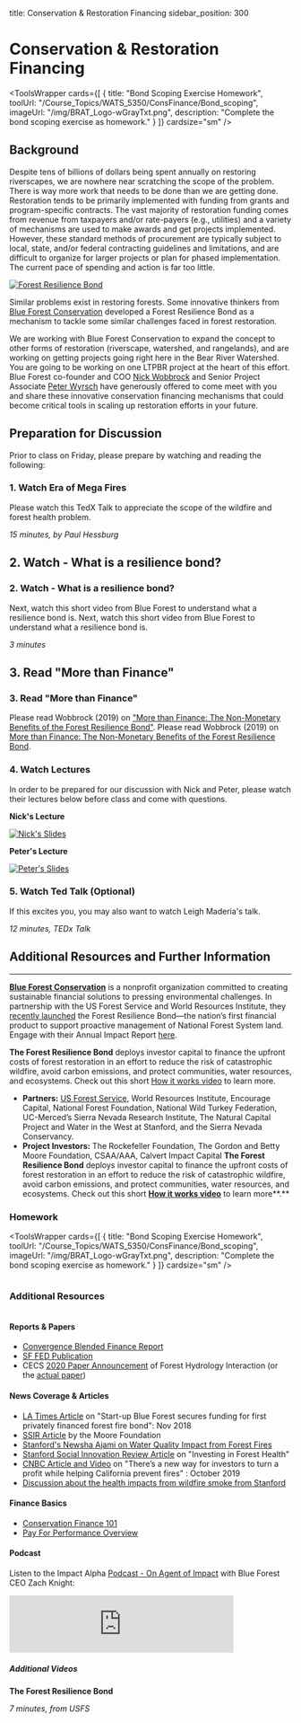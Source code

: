 title: Conservation & Restoration Financing
sidebar_position: 300

# Conservation & Restoration Financing

<ToolsWrapper
  cards={[
    {
      title: "Bond Scoping Exercise Homework",
      toolUrl: "/Course_Topics/WATS_5350/ConsFinance/Bond_scoping",
      imageUrl: "/img/BRAT_Logo-wGrayTxt.png",
      description: "Complete the bond scoping exercise as homework."
    }
  ]}
  cardsize="sm"
/>

## Background


Despite tens of billions of dollars being spent annually on restoring riverscapes, we are nowhere near scratching the scope of the problem. There is way more work that needs to be done than we are getting done. Restoration tends to be primarily implemented with funding from grants and program-specific contracts. The vast majority of restoration funding comes from revenue from taxpayers and/or rate-payers (e.g., utilities) and a variety of mechanisms are used to make awards and get projects implemented. However, these standard methods of procurement are typically subject to local, state, and/or federal contracting guidelines and limitations, and are difficult to organize for larger projects or plan for phased implementation. The current pace of spending and action is far too little.

[![Forest Resilience Bond](/img/specific/RB.png)](https://www.blueforest.org/forest-resilience-bond)

Similar problems exist in restoring forests. Some innovative thinkers from [Blue Forest Conservation](https://www.blueforestconservation.com/) developed a Forest Resilience Bond as a mechanism to tackle some similar challenges faced in forest restoration.


We are working with Blue Forest Conservation to expand the concept to other forms of restoration (riverscape, watershed, and rangelands), and are working on getting projects going right here in the Bear River Watershed. You are going to be working on one LTPBR project at the heart of this effort. Blue Forest co-founder and COO [Nick Wobbrock](https://www.blueforest.org/meet-the-team) and Senior Project Associate [Peter Wyrsch](https://www.blueforest.org/meet-the-team) have generously offered to come meet with you and share these innovative conservation financing mechanisms that could become critical tools in scaling up restoration efforts in your future.

## Preparation for Discussion

Prior to class on Friday, please prepare by watching and reading the following:

### 1. Watch Era of Mega Fires

Please watch this TedX Talk to appreciate the scope of the wildfire and forest health problem.

<YouTubeEmbed videoId="edDZNkm8Mas" title="TedX Talk - Living (Dangerously) in Era of Megafires" />

*15 minutes, by Paul Hessburg*
## 2. Watch - What is a resilience bond?
### 2. Watch - What is a resilience bond?
Next, watch this short video from Blue Forest to understand what a resilience bond is.
Next, watch this short video from Blue Forest to understand what a resilience bond is.

<YouTubeEmbed videoId="rwbXzTNwiww" title="How Forest Resiliency Bond Works" />

*3 minutes*
## 3. Read "More than Finance"
### 3. Read "More than Finance"
Please read Wobbrock (2019) on ["More than Finance: The Non-Monetary Benefits of the Forest Resilience Bond"](https://www.blueforest.org/journal/more-than-finance-the-non-monetary-benefits-of-the-forest-resilience-bond).
Please read Wobbrock (2019) on [More than Finance: The Non-Monetary Benefits of the Forest Resilience Bond](https://www.blueforest.org/journal/more-than-finance-the-non-monetary-benefits-of-the-forest-resilience-bond).


### 4. Watch Lectures
In order to be prepared for our discussion with Nick and Peter, please watch their lectures below before class and come with questions.

**Nick's Lecture**
<YouTubeEmbed videoId="videoseries?list=PL0ZiZg4rilzImj5xdmu7oadfe8SVdChGA" title="Nick's Lecture" />

[![Nick's Slides](/img/lectures/2021-WATS5350_Module3.png)](https://s3-us-west-2.amazonaws.com/etalweb.joewheaton.org/Courses/WATS5350/2021/WATS5350_Module_03_ConservationFinance.pdf)

**Peter's Lecture**
<YouTubeEmbed videoId="W2utamQJP8I" title="Peter's Lecture" />

[![Peter's Slides](/img/lectures/2021-WATS5350_Module3-Peter.png)](https://s3-us-west-2.amazonaws.com/etalweb.joewheaton.org/Courses/WATS5350/2021/WATS5350_Module_03_ConservationFinance_Peter.pdf)

### 5. Watch Ted Talk (Optional)
If this excites you, you may also want to watch Leigh Maderia's talk.

<YouTubeEmbed videoId="s1d-Yh-tOic" title="TEDx Talk - Fighting Fire with Finance" />

*12 minutes, TEDx Talk*
  
## Additional Resources and Further Information
------

[**Blue Forest Conservation**](https://www.blueforestconservation.com/) is a nonprofit organization committed to creating sustainable financial solutions to pressing environmental challenges. In partnership with the US Forest Service and World Resources Institute, they [recently launched](https://bit.ly/2ESW2qI) the Forest Resilience Bond—the nation’s first financial product to support proactive management of National Forest System land. Engage with their Annual Impact Report [here](https://static1.squarespace.com/static/5e9a1c0d4e0c2e67582026f2/t/5f32f779a416e808265917f0/1597175703629/BFC+Yuba+Impact+Report+2019.pdf).

**The Forest Resilience Bond** deploys investor capital to finance the upfront costs of forest restoration in an effort to reduce the risk of catastrophic wildfire, avoid carbon emissions, and protect communities, water resources, and ecosystems. Check out this short [How it works video](https://www.youtube.com/watch?v=_qKRaKJEpiY&t=3s) to learn more.

- **Partners:** [US Forest Service](https://www.fs.fed.us/blogs/innovative-new-partnership-will-accelerate-much-needed-restoration-work-public-and-private), World Resources Institute, Encourage Capital, National Forest Foundation, National Wild Turkey Federation, UC-Merced’s Sierra Nevada Research Institute, The Natural Capital Project and Water in the West at Stanford, and the Sierra Nevada Conservancy.
- **Project Investors:** The Rockefeller Foundation, The Gordon and Betty Moore Foundation, CSAA/AAA, Calvert Impact Capital
**The Forest Resilience Bond** deploys investor capital to finance the upfront costs of forest restoration in an effort to reduce the risk of catastrophic wildfire, avoid carbon emissions, and protect communities, water resources, and ecosystems. Check out this short [**How it works video**](https://www.youtube.com/watch?v=_qKRaKJEpiY&t=3s) to learn more**.** 

### Homework
<ToolsWrapper
  cards={[
    {
      title: "Bond Scoping Exercise Homework",
      toolUrl: "/Course_Topics/WATS_5350/ConsFinance/Bond_scoping",
      imageUrl: "/img/BRAT_Logo-wGrayTxt.png",
      description: "Complete the bond scoping exercise as homework."
    }
  ]}
  cardsize="sm"
/>
  <div class="column column-block">

### Additional Resources
 </div>

#### Reports & Papers

- [Convergence Blended Finance Report](https://www.convergence.finance/resource/3O5i5CBbZG89XwsipeYb6e/view)
- [SF FED Publication](https://www.frbsf.org/community-development/publications/community-development-investment-review/2019/october/forest-finance-unlocks-opportunities-for-rural-communities-exploring-the-triple-bottom-line-impacts-of-the-forest-resilience-bond-model/)
- CECS [2020 Paper Announcement](https://california-ecosystem-climate.solutions/new-tools-indicate-how-thinning-and-fire-affect-forest-water-use-and-boost-runoff/) of Forest Hydrology Interaction (or the [actual paper](https://www.frontiersin.org/articles/10.3389/ffgc.2020.00069/full))

#### News Coverage & Articles

- [LA Times Article](https://www.latimes.com/business/la-fi-fire-bond-20181101-story.html) on "Start-up Blue Forest secures funding for first privately financed forest fire bond": Nov 2018
- [SSIR Article](https://ssir.org/articles/entry/investing_in_forest_health) by the Moore Foundation
- [Stanford's Newsha Ajami on Water Quality Impact from Forest Fires](https://news.stanford.edu/2019/12/17/wildfires-impact-water-quality/)
- [Stanford Social Innovation Review Article](https://ssir.org/articles/entry/investing_in_forest_health#) on "Investing in Forest Health"
- [CNBC Article and Video](https://www.cnbc.com/2019/10/31/new-bond-lets-investors-help-prevent-california-wildfires-and-turn-a-profit.html) on "There’s a new way for investors to turn a profit while helping California prevent fires" : October 2019
- [Discussion about the health impacts from wildfire smoke from Stanford](https://woods.stanford.edu/events/webinar-new-evidence-health-impacts-wildfire-smoke)

#### Finance Basics
- [Conservation Finance 101](https://www.conservationfinancenetwork.org/conservation-finance-101)
- [Pay For Performance Overview](https://www.enviroaccounting.com/payforperformance/Program/Display/overview)

#### Podcast

Listen to the Impact Alpha [Podcast - On Agent of Impact](https://anchor.fm/impact-alpha/episodes/Agent-of-Impact-Zach-Knight-entcqt) with Blue Forest CEO Zach Knight:

<iframe src="https://anchor.fm/impact-alpha/embed/episodes/Agent-of-Impact-Zach-Knight-entcqt/a-a45772l" height="102px" width="400px" frameborder="0" scrolling="no"></iframe>

##### Additional Videos

**The Forest Resilience Bond**
<YouTubeEmbed videoId="BTvwWGsw2nc" title="The Forest Resilience Bond (USFS)" />

*7 minutes, from USFS*
